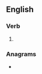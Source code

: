 {{also|modernizēs}}
==English==

===Verb===
{{head|en|verb form}}

# {{en-third-person singular of|modernize}}

===Anagrams===
* {{anagrams|en|demonizers|sermonized}}